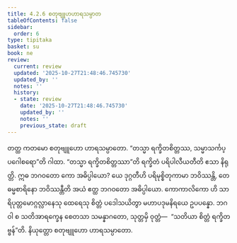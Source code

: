 ```yaml
---
title: 4.2.6 စတုဗျူဟဟာရသမ္ပာတ
tableOfContents: false
sidebar:
  order: 6
type: tipitaka
basket: su
book: ne
review:
  current: review
  updated: '2025-10-27T21:48:46.745730'
  updated_by: ''
  notes: ''
  history:
  - state: review
    date: '2025-10-27T21:48:46.745730'
    updated_by: ''
    notes: ''
    previous_state: draft
---
```



<ReviewStatus review={frontmatter.review} showDetails={true} />

<HypothesisAnnotation frontmatter={frontmatter} />

<DynamicBreadcrumb />

<Division number="68" book="ne" e="ch" v="27" p="86">

<Paragraph number="506" book="ne">
တတ္ထ ကတမော စတုဗျူဟော ဟာရသမ္ပာတော.
</Paragraph>

<Paragraph number="507" book="ne">
“တသ္မာ ရက္ခိတစိတ္တဿ, သမ္မာသင်္ကပ္ပဂေါစရော”တိ ဂါထာ. “တသ္မာ ရက္ခိတစိတ္တဿာ”တိ ရက္ခိတံ ပရိပါလီယတီတိ ဧသာ နိရုတ္တိ. ဣဓ ဘဂဝတော ကော အဓိပ္ပါယော? ယေ ဒုဂ္ဂတီဟိ ပရိမုစ္စိတုကာမာ ဘဝိဿန္တိ, တေ ဓမ္မစာရိနော ဘဝိဿန္တီတိ အယံ ဧတ္ထ ဘဂဝတော အဓိပ္ပါယော. ကောကာလိကော ဟိ သာရိပုတ္တမောဂ္ဂလ္လာနေသု ထေရေသု စိတ္တံ ပဒေါသယိတွာ မဟာပဒုမနိရယေ ဥပပန္နော. ဘဂဝါ စ သတိအာရက္ခေန စေတသာ သမန္နာဂတော, သုတ္တမှိ ဝုတ္တံ—  “သတိယာ စိတ္တံ ရက္ခိတဗ္ဗန်”တိ.

</Paragraph>
</Division>

<Paragraph number="508" type="center" book="ne">
နိယုတ္တော စတုဗျူဟော ဟာရသမ္ပာတော.
</Paragraph>